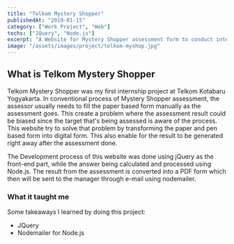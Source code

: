 ```yaml
---
title: "Telkom Mystery Shopper"
publishedAt: "2019-01-15"
category: ["Work Project", "Web"]
techs: ["JQuery", "Node.js"]
excerpt: "A Website for Mystery Shopper assessment form to conduct internal assessment simulation."
image: "/assets/images/project/telkom-myshop.jpg"
---
```


## What is Telkom Mystery Shopper

Telkom Mystery Shopper was my first internship project at Telkom Kotabaru Yogyakarta.
In conventional process of Mystery Shopper assessment, the assessor usually needs to fill the paper based form manually as the assessment goes.
This create a problem where the assessment result could be biased since the target that's being assessed is aware of the process.
This website try to solve that problem by transforming the paper and pen based form into digital form.
This also enable for the result to be generated right away after the assessment done.

The Development process of this website was done using jQuery as the front-end part, while the answer being calculated and processed using Node.js.
The result from the assessment is converted into a PDF form which then will be sent to the manager through e-mail using nodemailer.

### What it taught me

Some takeaways I learned by doing this project:

- JQuery
- Nodemailer for Node.js
